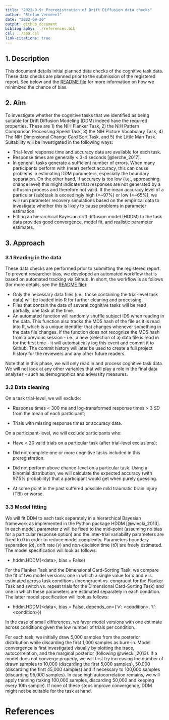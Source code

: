 ```yaml
---
title: "2022-9-9: Preregistration of Drift Diffusion data checks"
author: "Stefan Vermeent"
date: "2022-09-20"
output: github_document
bibliography: ../references.bib
csl: ../apa.csl
link-citations: true
---
```


## 1. Description

This document details initial planned data checks of the cognitive task data. These data checks are planned prior to the submission of the registered report. See below and the [README file](https://github.com/stefanvermeent/abcd_ddm) for more information on how we minimized the chance of bias.

## 2. Aim

To investigate whether the cognitive tasks that we identified as being suitable for Drift Diffusion Modeling (DDM) indeed have the required properties. These are 1) the NIH Flanker Task, 2) the NIH Pattern Comparison Processing Speed Task, 3) the NIH Picture Vocabulary Task, 4) The NIH Dimensional Change Card Sort Task, and 5) the Little Man Task. Suitability will be investigated in the following ways:

-   Trial-level response time and accuracy data are available for each task.
-   Response times are generally \< 3-4 seconds [@lerche_2017].
-   In general, tasks generate a sufficient number of errors. When many participants perform with (near) perfect accuracy, this can cause problems in estimating DDM parameters, especially the boundary separation. On the other hand, if accuracy is too low (i.e., approaching chance level) this might indicate that responses are not generated by a diffusion process and therefore not valid. If the mean accuracy level of a particular (sub)task is exceedingly high (\>\~97%) or low (\<\~65%), we will run parameter recovery simulations based on the empirical data to investigate whether this is likely to cause problems in parameter estimation.
-   Fitting an hierarchical Bayesian drift diffusion model (HDDM) to the task data provides good convergence, model fit, and realistic parameter estimates.

## 3. Approach

### 3.1 Reading in the data

These data checks are performed prior to submitting the registered report. To prevent researcher bias, we developed an automated workflow that is based on automated tracking via Github. In short, the workflow is as follows (for more details, see the [README file](https://github.com/stefanvermeent/abcd_ddm)):

-   Only the necessary data files (i.e., those containing the trial-level task data) will be loaded into R for further cleaning and processing.
-   Files that contain the data of several cognitive tasks will be read partially, one task at the time.
-   An automated function will randomly shuffle subject IDS when reading in the data. This function also tracks the MD5 hash of the file as it is read into R, which is a unique identifier that changes whenever something in the data file changes. If the function does not recognize the MD5 hash from a previous session - i.e., a new (selection of a) data file is read in for the first time - it will automatically log this event and commit it to Github. The commit history will later be used to create a full project history for the reviewers and any other future readers.

Note that in this phase, we will only read in and process cognitive task data. We will not look at any other variables that will play a role in the final data analyses - such as demographics and adversity measures.

### 3.2 Data cleaning

On a task trial-level, we will exclude:

-   Response times \< 300 ms and log-transformed response times \> 3 *SD* from the mean of each participant;

-   Trials with missing response times or accuracy data.

On a participant-level, we will exclude participants who:

-   Have \< 20 valid trials on a particular task (after trial-level exclusions);

-   Did not complete one or more cognitive tasks included in this preregistration.

-   Did not perform above chance-level on a particular task. Using a binomial distribution, we will calculate the expected accuracy (with 97.5% probability) that a participant would get when purely guessing.

-   At some point in the past suffered possible mild traumatic brain injury (TBI) or worse.

### 3.3 Model fitting

We will fit DDM to each task separately in a hierarchical Bayesian framework as implemented in the Python package HDDM [@wiecki_2013]. In each model, parameter *z* will be fixed to the mid-point (assuming no bias for a particular response option) and the inter-trial variability parameters are fixed to 0 in order to reduce model complexity. Parameters boundary separation (*a*), drift rate (*v*) and non-decision time (*t0*) are freely estimated. The model specification will look as follows:

-   hddm.HDDM(\<data\>, bias = False)

For the Flanker Task and the Dimensional Card-Sorting Task, we compare the fit of two model versions: one in which a single value for *a* and *v* is estimated across task conditions (incongruent vs. congruent for the Flanker Task and switch vs. repeat trials for the Dimensional Card-Sorting Task) and one in which these parameters are estimated separately in each condition. The latter model specification will look as follows:

-   hddm.HDDM(\<data\>, bias = False, depends_on={'v': \<condition\>, 't': \<condition\>})

In the case of small differences, we favor model versions with one estimate across conditions given the low number of trials per condition.

For each task, we initially draw 5,000 samples from the posterior distribution while discarding the first 1,000 samples as burn-in. Model convergence is first investigated visually by plotting the trace, autocorrelation, and the marginal posterior (following @wiecki_2013). If a model does not converge properly, we will first try increasing the number of drawn samples to 10,000 (discarding the first 5,000 samples), 50,000 (discarding the first 45,000 samples) and if necessary to 100,000 samples (discarding 95,000 samples). In case high autocorrelation remains, we will apply thinning (taking 100,000 samples, discarding 50,000 and keeping every 10th sample). If none of these steps improve convergence, DDM might not be suitable for the task at hand.

\pagebreak

# References {#refs}

<div id="refs"></div>
